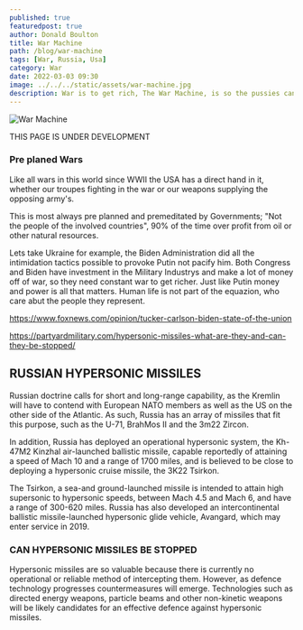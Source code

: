 ```yaml
---
published: true
featuredpost: true
author: Donald Boulton
title: War Machine
path: /blog/war-machine
tags: [War, Russia, Usa]
category: War
date: 2022-03-03 09:30
image: ../../../static/assets/war-machine.jpg
description: War is to get rich, The War Machine, is so the pussies can have there war toys. And have our boys fight there wars!
---
```


![War Machine](../../../static/assets/war-machine.jpg)


THIS PAGE IS UNDER DEVELOPMENT

### Pre planed Wars

Like all wars in this world since WWII the USA has a direct hand in it, whether our troupes fighting in the war or our weapons supplying the opposing army's.

This is most always pre planned and premeditated by Governments; "Not the people of the involved countries", 90% of the time over profit from oil or other natural resources.

Lets take Ukraine for example, the Biden Administration did all the intimidation tactics possible to provoke Putin not pacify him. Both Congress and Biden have investment in the Military Industrys and make a lot of money off of war, so they need constant war to get richer. Just like Putin money and power is all that matters. Human life is not part of the equazion, who care abut the people they represent.



https://www.foxnews.com/opinion/tucker-carlson-biden-state-of-the-union

https://partyardmilitary.com/hypersonic-missiles-what-are-they-and-can-they-be-stopped/

## RUSSIAN HYPERSONIC MISSILES

Russian doctrine calls for short and long-range capability, as the Kremlin will have to contend with European NATO members as well as the US on the other side of the Atlantic. As such, Russia has an array of missiles that fit this purpose, such as the U-71, BrahMos II and the 3m22 Zircon.

In addition, Russia has deployed an operational hypersonic system, the Kh-47M2 Kinzhal air-launched ballistic missile, capable reportedly of attaining a speed of Mach 10 and a range of 1700 miles, and is believed to be close to deploying a hypersonic cruise missile, the 3K22 Tsirkon. 

The Tsirkon, a sea-and ground-launched missile is intended to attain high supersonic to hypersonic speeds, between Mach 4.5 and Mach 6, and have a range of 300-620 miles. Russia has also developed an intercontinental ballistic missile-launched hypersonic glide vehicle, Avangard, which may enter service in 2019.

### CAN HYPERSONIC MISSILES BE STOPPED

Hypersonic missiles are so valuable because there is currently no operational or reliable method of intercepting them. However, as defence technology progresses countermeasures will emerge. Technologies such as directed energy weapons, particle beams and other non-kinetic weapons will be likely candidates for an effective defence against hypersonic missiles.